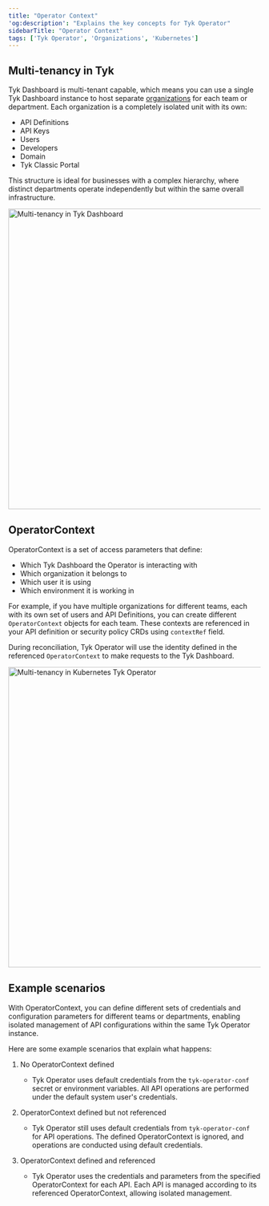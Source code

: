 ```yaml
---
title: "Operator Context"
'og:description': "Explains the key concepts for Tyk Operator"
sidebarTitle: "Operator Context"
tags: ['Tyk Operator', 'Organizations', 'Kubernetes']
---
```


## Multi-tenancy in Tyk

Tyk Dashboard is multi-tenant capable, which means you can use a single Tyk Dashboard instance to host separate [organizations](/5.5/basic-config-and-security/security/dashboard/organisations) for each team or department. Each organization is a completely isolated unit with its own:

- API Definitions
- API Keys
- Users
- Developers
- Domain
- Tyk Classic Portal

This structure is ideal for businesses with a complex hierarchy, where distinct departments operate independently but within the same overall infrastructure.

<img src="/img/operator/tyk-organisations.svg" alt="Multi-tenancy in Tyk Dashboard" width="600" />

## OperatorContext

OperatorContext is a set of access parameters that define:

- Which Tyk Dashboard the Operator is interacting with
- Which organization it belongs to
- Which user it is using
- Which environment it is working in

For example, if you have multiple organizations for different teams, each with its own set of users and API Definitions, you can create different `OperatorContext` objects for each team. These contexts are referenced in your API definition or security policy CRDs using `contextRef` field.

During reconciliation, Tyk Operator will use the identity defined in the referenced `OperatorContext` to make requests to the Tyk Dashboard.

<img src="/img/operator/tyk-operator-context.svg" alt="Multi-tenancy in Kubernetes Tyk Operator" width="600" />

## Example scenarios

With OperatorContext, you can define different sets of credentials and configuration parameters for different teams or departments, enabling isolated management of API configurations within the same Tyk Operator instance.

Here are some example scenarios that explain what happens:

1. No OperatorContext defined
    - Tyk Operator uses default credentials from the `tyk-operator-conf` secret or environment variables. All API operations are performed under the default system user's credentials.

2. OperatorContext defined but not referenced
    - Tyk Operator still uses default credentials from `tyk-operator-conf` for API operations. The defined OperatorContext is ignored, and operations are conducted using default credentials.

3. OperatorContext defined and referenced
    - Tyk Operator uses the credentials and parameters from the specified OperatorContext for each API. Each API is managed according to its referenced OperatorContext, allowing isolated management.